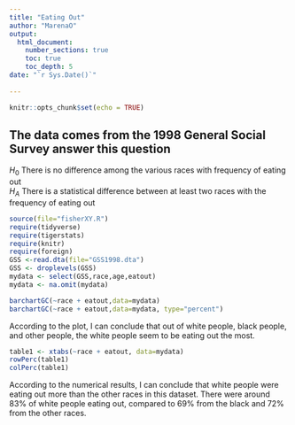 ```yaml
---
title: "Eating Out"
author: "MarenaO"
output: 
  html_document:
    number_sections: true
    toc: true
    toc_depth: 5
date: "`r Sys.Date()`"    
    
---
```


```r
knitr::opts_chunk$set(echo = TRUE)
```

## The data comes from the 1998 General Social Survey answer this question

$H_0$ There is no difference among the various races with frequency of eating out  
$H_A$ There is a statistical difference between at least two races with the frequency of eating out  


```r
source(file="fisherXY.R")
require(tidyverse)
require(tigerstats)
require(knitr)
require(foreign)
GSS <-read.dta(file="GSS1998.dta")
GSS <- droplevels(GSS)
mydata <- select(GSS,race,age,eatout)
mydata <- na.omit(mydata)
```

```r
barchartGC(~race + eatout,data=mydata)
barchartGC(~race + eatout,data=mydata, type="percent")

```


According to the plot, I can conclude that out of white people, black people, and other people, the white people seem to be eating out the most.

```r
table1 <- xtabs(~race + eatout, data=mydata)
rowPerc(table1)
colPerc(table1)
```

According to the numerical results, I can conclude that white people were eating out more than the other races in this dataset. There were around 83% of white people eating out, compared to 69% from the black and 72% from the other races.


